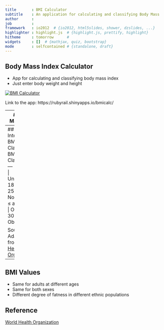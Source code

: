 ```yaml
---
title       : BMI Calculator
subtitle    : An application for calculating and classifying Body Mass Index
author      : 
job         : 
framework   : io2012  # {io2012, html5slides, shower, dzslides, ...}
highlighter : highlight.js  # {highlight.js, prettify, highlight}
hitheme     : tomorrow      # 
widgets     : []  # {mathjax, quiz, bootstrap}
mode        : selfcontained # {standalone, draft}
---
```

## Body Mass Index Calculator
- App for calculating and classifying body mass index
- Just enter body weight and height

[![BMI Calculator](assets/img/bmiclac.png)](https://rubyrail.shinyapps.io/bmicalc/)

Link to the app: https://rubyrail.shinyapps.io/bmicalc/

---
## Body Mass Index

```r
weight <- 75    # weight in kg
height <- 1.75  # height in m
bmi <- round(weight / height^2, 1)
```

- Body Mass Index (BMI) is for classifying adults' weight
- BMI = weight in kilograms / square of height in meters

### Example
An adult who weighs `r weight`kg and whose height is `r height`m will have a BMI of `r bmi`.

### Calculation for Example
BMI = `r weight`kg / (`r height`m x `r height`m) = `r bmi`

### Note
For convenience of data entry, height input of BMI Calculator application is in cm

---
## Internaltional BMI Classification
BMI Values | Classification
--- | ---
< 18.5 | Underweight
18.5 &le; and < 25.0 | Normal
25.0 &le; and < 30.0 | Overweight
30.0 &le; | Obese

Source: Adapted from [World Health Organization](http://apps.who.int/bmi/index.jsp?introPage=intro_3.html)

---
## BMI Values
- Same for adults at different ages
- Same for both sexes
- Different degree of fatness in different ethnic populations

## Reference
[World Health Organization](http://apps.who.int/bmi/index.jsp?introPage=intro_3.html)
